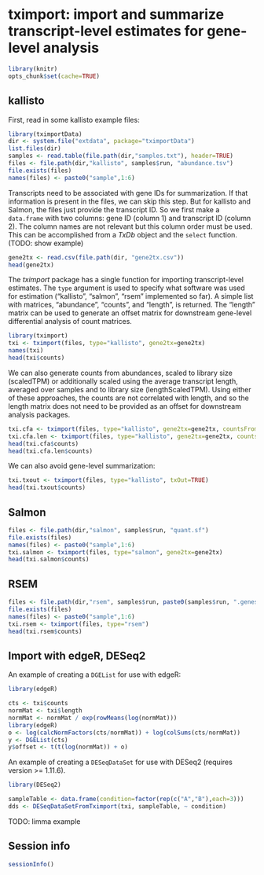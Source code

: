 <!--
%\VignetteEngine{knitr}
%\VignetteIndexEntry{tximport}
-->

# tximport: import and summarize transcript-level estimates for gene-level analysis

```r
library(knitr)
opts_chunk$set(cache=TRUE)
```

## kallisto

First, read in some kallisto example files:

```r
library(tximportData)
dir <- system.file("extdata", package="tximportData")
list.files(dir)
samples <- read.table(file.path(dir,"samples.txt"), header=TRUE)
files <- file.path(dir,"kallisto", samples$run, "abundance.tsv")
file.exists(files)
names(files) <- paste0("sample",1:6)
```

Transcripts need to be associated with gene IDs for summarization.
If that information is present in the files, we can skip this step.
But for kallisto and Salmon, the files just provide the transcript ID.
So we first make a `data.frame` with two columns: gene ID (column 1)
and transcript ID (column 2).
The column names are not relevant but this column order must be used.
This can be accomplished from a *TxDb* object and the `select` function. 
(TODO: show example)

```r
gene2tx <- read.csv(file.path(dir, "gene2tx.csv"))
head(gene2tx)
```

The *tximport* package has a single function for importing transcript-level estimates.
The `type` argument is used to specify what software was used for estimation
("kallisto", "salmon", "rsem" implemented so far).
A simple list with matrices, "abundance", "counts", and "length", is returned.
The "length" matrix can be used to generate an offset matrix for downstream
gene-level differential analysis of count matrices.

```r
library(tximport)
txi <- tximport(files, type="kallisto", gene2tx=gene2tx)
names(txi)
head(txi$counts)
```

We can also generate counts from abundances, scaled to library size
(scaledTPM) or additionally scaled using the average transcript length,
averaged over samples and to library size (lengthScaledTPM). 
Using either of these approaches, the counts are not correlated 
with length, and so the length matrix does not need to be provided as an offset
for downstream analysis packages.

```r
txi.cfa <- tximport(files, type="kallisto", gene2tx=gene2tx, countsFromAbundance="scaledTPM")
txi.cfa.len <- tximport(files, type="kallisto", gene2tx=gene2tx, countsFromAbundance="lengthScaledTPM")
head(txi.cfa$counts)
head(txi.cfa.len$counts)
```

We can also avoid gene-level summarization:

```r
txi.txout <- tximport(files, type="kallisto", txOut=TRUE)
head(txi.txout$counts)
```

## Salmon

```r
files <- file.path(dir,"salmon", samples$run, "quant.sf")
file.exists(files)
names(files) <- paste0("sample",1:6)
txi.salmon <- tximport(files, type="salmon", gene2tx=gene2tx)
head(txi.salmon$counts)
```

## RSEM

```r
files <- file.path(dir,"rsem", samples$run, paste0(samples$run, ".genes.results"))
file.exists(files)
names(files) <- paste0("sample",1:6)
txi.rsem <- tximport(files, type="rsem")
head(txi.rsem$counts)
```

## Import with edgeR, DESeq2

An example of creating a `DGEList` for use with edgeR:

```r
library(edgeR)
```

```r
cts <- txi$counts
normMat <- txi$length
normMat <- normMat / exp(rowMeans(log(normMat)))
library(edgeR)
o <- log(calcNormFactors(cts/normMat)) + log(colSums(cts/normMat))
y <- DGEList(cts)
y$offset <- t(t(log(normMat)) + o)
```

An example of creating a `DESeqDataSet` for use with DESeq2
(requires version >= 1.11.6).

```r
library(DESeq2)
```

```r
sampleTable <- data.frame(condition=factor(rep(c("A","B"),each=3)))
dds <- DESeqDataSetFromTximport(txi, sampleTable, ~ condition)
```

TODO: limma example

## Session info

```r
sessionInfo()
```
